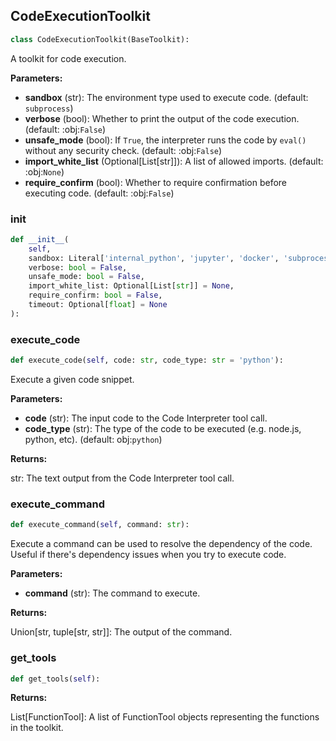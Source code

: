 <a id="camel.toolkits.code_execution"></a>

<a id="camel.toolkits.code_execution.CodeExecutionToolkit"></a>

## CodeExecutionToolkit

```python
class CodeExecutionToolkit(BaseToolkit):
```

A toolkit for code execution.

**Parameters:**

- **sandbox** (str): The environment type used to execute code. (default: `subprocess`)
- **verbose** (bool): Whether to print the output of the code execution. (default: :obj:`False`)
- **unsafe_mode** (bool): If `True`, the interpreter runs the code by `eval()` without any security check. (default: :obj:`False`)
- **import_white_list** (Optional[List[str]]): A list of allowed imports. (default: :obj:`None`)
- **require_confirm** (bool): Whether to require confirmation before executing code. (default: :obj:`False`)

<a id="camel.toolkits.code_execution.CodeExecutionToolkit.__init__"></a>

### __init__

```python
def __init__(
    self,
    sandbox: Literal['internal_python', 'jupyter', 'docker', 'subprocess', 'e2b'] = 'subprocess',
    verbose: bool = False,
    unsafe_mode: bool = False,
    import_white_list: Optional[List[str]] = None,
    require_confirm: bool = False,
    timeout: Optional[float] = None
):
```

<a id="camel.toolkits.code_execution.CodeExecutionToolkit.execute_code"></a>

### execute_code

```python
def execute_code(self, code: str, code_type: str = 'python'):
```

Execute a given code snippet.

**Parameters:**

- **code** (str): The input code to the Code Interpreter tool call.
- **code_type** (str): The type of the code to be executed (e.g. node.js, python, etc). (default: obj:`python`)

**Returns:**

  str: The text output from the Code Interpreter tool call.

<a id="camel.toolkits.code_execution.CodeExecutionToolkit.execute_command"></a>

### execute_command

```python
def execute_command(self, command: str):
```

Execute a command can be used to resolve the dependency of the
code. Useful if there's dependency issues when you try to execute code.

**Parameters:**

- **command** (str): The command to execute.

**Returns:**

  Union[str, tuple[str, str]]: The output of the command.

<a id="camel.toolkits.code_execution.CodeExecutionToolkit.get_tools"></a>

### get_tools

```python
def get_tools(self):
```

**Returns:**

  List[FunctionTool]: A list of FunctionTool objects
representing the functions in the toolkit.
